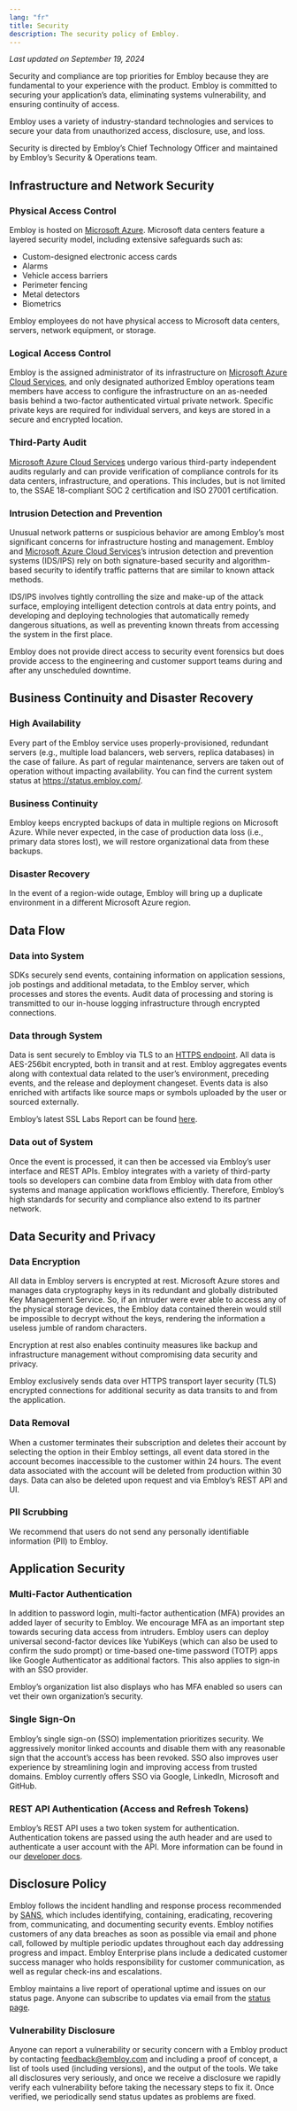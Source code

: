 ```yaml
---
lang: "fr"
title: Security
description: The security policy of Embloy.
---
```


_Last updated on September 19, 2024_

Security and compliance are top priorities for Embloy because they are fundamental to your experience with the product. Embloy is committed to securing your application’s data, eliminating systems vulnerability, and ensuring continuity of access.

Embloy uses a variety of industry-standard technologies and services to secure your data from unauthorized access, disclosure, use, and loss.

Security is directed by Embloy’s Chief Technology Officer and maintained by Embloy’s Security & Operations team.

## Infrastructure and Network Security

### Physical Access Control

Embloy is hosted on [Microsoft Azure](https://azure.microsoft.com/en-us). Microsoft data centers feature a layered security model, including extensive safeguards such as:

- Custom-designed electronic access cards
- Alarms
- Vehicle access barriers
- Perimeter fencing
- Metal detectors
- Biometrics

Embloy employees do not have physical access to Microsoft data centers, servers, network equipment, or storage.

### Logical Access Control

Embloy is the assigned administrator of its infrastructure on [Microsoft Azure Cloud Services](https://learn.microsoft.com/en-us/azure/compliance/), and only designated authorized Embloy operations team members have access to configure the infrastructure on an as-needed basis behind a two-factor authenticated virtual private network. Specific private keys are required for individual servers, and keys are stored in a secure and encrypted location.

### Third-Party Audit

[Microsoft Azure Cloud Services](https://learn.microsoft.com/en-us/azure/compliance/) undergo various third-party independent audits regularly and can provide verification of compliance controls for its data centers, infrastructure, and operations. This includes, but is not limited to, the SSAE 18-compliant SOC 2 certification and ISO 27001 certification.

### Intrusion Detection and Prevention

Unusual network patterns or suspicious behavior are among Embloy’s most significant concerns for infrastructure hosting and management. Embloy and [Microsoft Azure Cloud Services](https://learn.microsoft.com/en-us/azure/compliance/)’s intrusion detection and prevention systems (IDS/IPS) rely on both signature-based security and algorithm-based security to identify traffic patterns that are similar to known attack methods.

IDS/IPS involves tightly controlling the size and make-up of the attack surface, employing intelligent detection controls at data entry points, and developing and deploying technologies that automatically remedy dangerous situations, as well as preventing known threats from accessing the system in the first place.

Embloy does not provide direct access to security event forensics but does provide access to the engineering and customer support teams during and after any unscheduled downtime.

## Business Continuity and Disaster Recovery

### High Availability

Every part of the Embloy service uses properly-provisioned, redundant servers (e.g., multiple load balancers, web servers, replica databases) in the case of failure. As part of regular maintenance, servers are taken out of operation without impacting availability. You can find the current system status at https://status.embloy.com/.

### Business Continuity

Embloy keeps encrypted backups of data in multiple regions on Microsoft Azure. While never expected, in the case of production data loss (i.e., primary data stores lost), we will restore organizational data from these backups.

### Disaster Recovery

In the event of a region-wide outage, Embloy will bring up a duplicate environment in a different Microsoft Azure region.

## Data Flow

### Data into System

SDKs securely send events, containing information on application sessions, job postings and additional metadata, to the Embloy server, which processes and stores the events. Audit data of processing and storing is transmitted to our in-house logging infrastructure through encrypted connections.

### Data through System

Data is sent securely to Embloy via TLS to an [HTTPS endpoint](https://api.embloy.com/). All data is AES-256bit encrypted, both in transit and at rest. Embloy aggregates events along with contextual data related to the user’s environment, preceding events, and the release and deployment changeset. Events data is also enriched with artifacts like source maps or symbols uploaded by the user or sourced externally.

Embloy’s latest SSL Labs Report can be found [here](https://www.ssllabs.com/ssltest/analyze.html?d=embloy.com&latest).

### Data out of System

Once the event is processed, it can then be accessed via Embloy’s user interface and REST APIs. Embloy integrates with a variety of third-party tools so developers can combine data from Embloy with data from other systems and manage application workflows efficiently. Therefore, Embloy’s high standards for security and compliance also extend to its partner network.

## Data Security and Privacy

### Data Encryption

All data in Embloy servers is encrypted at rest. Microsoft Azure stores and manages data cryptography keys in its redundant and globally distributed Key Management Service. So, if an intruder were ever able to access any of the physical storage devices, the Embloy data contained therein would still be impossible to decrypt without the keys, rendering the information a useless jumble of random characters.

Encryption at rest also enables continuity measures like backup and infrastructure management without compromising data security and privacy.

Embloy exclusively sends data over HTTPS transport layer security (TLS) encrypted connections for additional security as data transits to and from the application.

### Data Removal

When a customer terminates their subscription and deletes their account by selecting the option in their Embloy settings, all event data stored in the account becomes inaccessible to the customer within 24 hours. The event data associated with the account will be deleted from production within 30 days. Data can also be deleted upon request and via Embloy’s REST API and UI.

### PII Scrubbing

We recommend that users do not send any personally identifiable information (PII) to Embloy. 

## Application Security

### Multi-Factor Authentication

In addition to password login, multi-factor authentication (MFA) provides an added layer of security to Embloy. We encourage MFA as an important step towards securing data access from intruders. Embloy users can deploy universal second-factor devices like YubiKeys (which can also be used to confirm the sudo prompt) or time-based one-time password (TOTP) apps like Google Authenticator as additional factors. This also applies to sign-in with an SSO provider.

Embloy’s organization list also displays who has MFA enabled so users can vet their own organization’s security.

### Single Sign-On

Embloy’s single sign-on (SSO) implementation prioritizes security. We aggressively monitor linked accounts and disable them with any reasonable sign that the account’s access has been revoked. SSO also improves user experience by streamlining login and improving access from trusted domains. Embloy currently offers SSO via Google, LinkedIn, Microsoft and GitHub.

### REST API Authentication (Access and Refresh Tokens)

Embloy’s REST API uses a two token system for authentication. Authentication tokens are passed using the auth header and are used to authenticate a user account with the API. More information can be found in our [developer docs](https://developers.embloy.com/docs/core/tokens/token_info).

## Disclosure Policy

Embloy follows the incident handling and response process recommended by [SANS](https://www.sans.org/reading-room/whitepapers/incident/incident-handlers-handbook-33901), which includes identifying, containing, eradicating, recovering from, communicating, and documenting security events. Embloy notifies customers of any data breaches as soon as possible via email and phone call, followed by multiple periodic updates throughout each day addressing progress and impact. Embloy Enterprise plans include a dedicated customer success manager who holds responsibility for customer communication, as well as regular check-ins and escalations.

Embloy maintains a live report of operational uptime and issues on our status page. Anyone can subscribe to updates via email from the [status page](https://status.embloy.com/).

### Vulnerability Disclosure

Anyone can report a vulnerability or security concern with a Embloy product by contacting [feedback@embloy.com](feedback@embloy.com) and including a proof of concept, a list of tools used (including versions), and the output of the tools. We take all disclosures very seriously, and once we receive a disclosure we rapidly verify each vulnerability before taking the necessary steps to fix it. Once verified, we periodically send status updates as problems are fixed.
